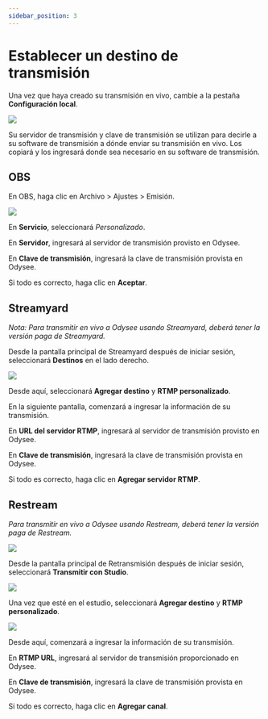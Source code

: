 ---
sidebar_position: 3
---

# Establecer un destino de transmisión

Una vez que haya creado su transmisión en vivo, cambie a la pestaña **Configuración local**.

![](https://i.imgur.com/OPUlCNP.png)

Su servidor de transmisión y clave de transmisión se utilizan para decirle a su software de transmisión a dónde enviar su transmisión en vivo. Los copiará y los ingresará donde sea necesario en su software de transmisión.

## OBS

En OBS, haga clic en Archivo > Ajustes > Emisión.

![](https://i.imgur.com/wgEGHE0.gif)

En **Servicio**, seleccionará *Personalizado*.

En **Servidor**, ingresará al servidor de transmisión provisto en Odysee.

En **Clave de transmisión**, ingresará la clave de transmisión provista en Odysee.

Si todo es correcto, haga clic en **Aceptar**.

## Streamyard

*Nota: Para transmitir en vivo a Odysee usando Streamyard, deberá tener la versión paga de Streamyard.*

Desde la pantalla principal de Streamyard después de iniciar sesión, seleccionará **Destinos** en el lado derecho.

![](#)

Desde aquí, seleccionará **Agregar destino** y **RTMP personalizado**.

En la siguiente pantalla, comenzará a ingresar la información de su transmisión.

En **URL del servidor RTMP**, ingresará al servidor de transmisión provisto en Odysee.

En **Clave de transmisión**, ingresará la clave de transmisión provista en Odysee.

Si todo es correcto, haga clic en **Agregar servidor RTMP**.


## Restream

*Para transmitir en vivo a Odysee usando Restream, deberá tener la versión paga de Restream.*

![](#)

Desde la pantalla principal de Retransmisión después de iniciar sesión, seleccionará **Transmitir con Studio**.

![](#)

Una vez que esté en el estudio, seleccionará **Agregar destino** y **RTMP personalizado**.

![](#)

Desde aquí, comenzará a ingresar la información de su transmisión.

En **RTMP URL**, ingresará al servidor de transmisión proporcionado en Odysee.

En **Clave de transmisión**, ingresará la clave de transmisión provista en Odysee.

Si todo es correcto, haga clic en **Agregar canal**.